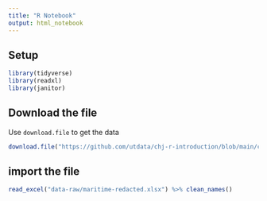 ```yaml
---
title: "R Notebook"
output: html_notebook
---
```


## Setup

```r
library(tidyverse)
library(readxl)
library(janitor)
```

## Download the file

Use `download.file` to get the data

```r
download.file("https://github.com/utdata/chj-r-introduction/blob/main/chj-day1-p2/data-raw/All%20Maritime%20I-D%20reports%201.1%20-%204.30%20-%20REDACTED.xlsx", "data-raw/maritime.xlsx")
```

## import the file

```r
read_excel("data-raw/maritime-redacted.xlsx") %>% clean_names()
```

